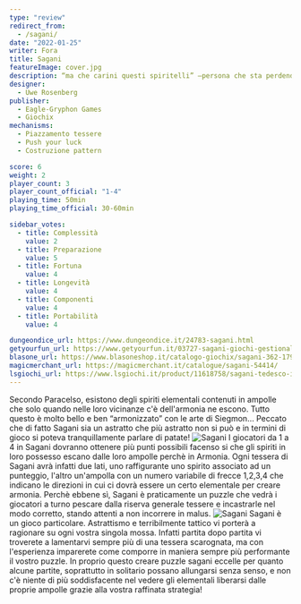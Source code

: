 ```yaml
---
type: "review"
redirect_from:
  - /sagani/
date: "2022-01-25"
writer: Fora
title: Sagani
featureImage: cover.jpg
description: “ma che carini questi spiritelli” —persona che sta perdendo
designer:
  - Uwe Rosenberg
publisher:
  - Eagle-Gryphon Games
  - Giochix
mechanisms:
  - Piazzamento tessere
  - Push your luck
  - Costruzione pattern

score: 6
weight: 2
player_count: 3
player_count_official: "1-4"
playing_time: 50min
playing_time_official: 30-60min

sidebar_votes:
  - title: Complessità
    value: 2
  - title: Preparazione
    value: 5
  - title: Fortuna
    value: 4
  - title: Longevità
    value: 4
  - title: Componenti
    value: 4
  - title: Portabilità
    value: 4

dungeondice_url: https://www.dungeondice.it/24783-sagani.html
getyourfun_url: https://www.getyourfun.it/03727-sagani-giochi-gestionali.html
blasone_url: https://www.blasoneshop.it/catalogo-giochix/sagani-362-1798
magicmerchant_url: https://magicmerchant.it/catalogue/sagani-54414/
lsgiochi_url: https://www.lsgiochi.it/product/11618758/sagani-tedesco-indipendente-dalla-lingua
---
```


<Setting>
  Secondo Paracelso, esistono degli spiriti elementali contenuti in ampolle che
  solo quando nelle loro vicinanze c'è dell'armonia ne escono. Tutto questo è
  molto bello e ben “armonizzato” con le arte di Siegmon… Peccato che di fatto
  Sagani sia un astratto che più astratto non si può e in termini di gioco si
  poteva tranquillamente parlare di patate!
</Setting>

<img src="./game1.jpg" alt="Sagani" />

<Rules>
  I giocatori da 1 a 4 in Sagani dovranno ottenere più punti possibili facenso
  si che gli spiriti in loro possesso escano dalle loro ampolle perchè in
  Armonia. Ogni tessera di Sagani avrà infatti due lati, uno raffigurante uno
  spirito associato ad un punteggio, l'altro un'ampolla con un numero variabile
  di frecce 1,2,3,4 che indicano le direzioni in cui ci dovrà essere un certo
  elementale per creare armonia. Perchè ebbene sì, Sagani è praticamente un
  puzzle che vedrà i giocatori a turno pescare dalla riserva generale tessere e
  incastrarle nel modo corretto, stando attenti a non incorrere in malus.
</Rules>

<img src="./game2.jpg" alt="Sagani" />

<Feedback>
  Sagani è un gioco particolare. Astrattismo e terribilmente tattico vi porterà
  a ragionare su ogni vostra singola mossa. Infatti partita dopo partita vi
  troverete a lamentarvi sempre più di una tessera scarognata, ma con
  l'esperienza imparerete come comporre in maniera sempre più performante il
  vostro puzzle. In proprio questo creare puzzle sagani eccelle per quanto
  alcune partite, soprattutto in solitario possano allungarsi senza senso, e non
  c'è niente di più soddisfacente nel vedere gli elementali liberarsi dalle
  proprie ampolle grazie alla vostra raffinata strategia!
</Feedback>

<Instagram id="CZL_-9WlFOZ" />
